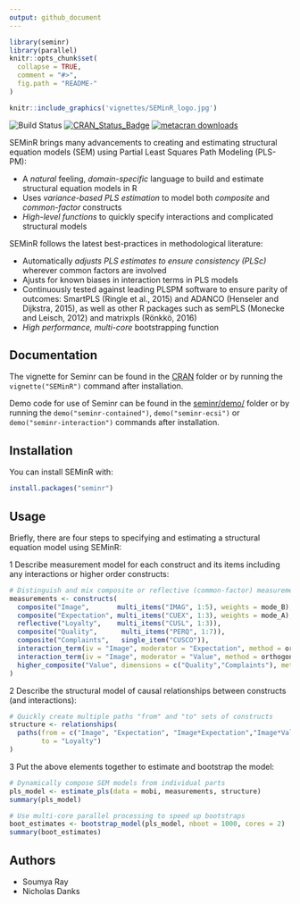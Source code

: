 ```yaml
---
output: github_document
---
```


<!-- README.md is generated from README.Rmd. Please edit that file -->

```r
library(seminr)
library(parallel)
knitr::opts_chunk$set(
  collapse = TRUE,
  comment = "#>",
  fig.path = "README-"
)
```

```r
knitr::include_graphics('vignettes/SEMinR_logo.jpg')
```

![Build Status](https://travis-ci.org/sem-in-r/seminr.svg?branch=master)
[![CRAN_Status_Badge](https://www.r-pkg.org/badges/version/seminr)](https://cran.r-project.org/package=seminr)
[![metacran downloads](https://cranlogs.r-pkg.org/badges/grand-total/seminr)](https://cran.r-project.org/package=seminr)

SEMinR brings many advancements to creating and estimating structural equation models (SEM) using Partial Least Squares Path Modeling (PLS-PM):

* A _natural_ feeling, _domain-specific_ language to build and estimate structural equation models in R
* Uses _variance-based PLS estimation_ to model both _composite_ and _common-factor_ constructs
* _High-level functions_ to quickly specify interactions and complicated structural models

SEMinR follows the latest best-practices in methodological literature:

* Automatically _adjusts PLS estimates to ensure consistency (PLSc)_ wherever common factors are involved
* Ajusts for known biases in interaction terms in PLS models
* Continuously tested against leading PLSPM software to ensure parity of outcomes: SmartPLS (Ringle et al., 2015) and ADANCO (Henseler and Dijkstra, 2015), as well as other R packages such as semPLS (Monecke and Leisch, 2012) and matrixpls (Rönkkö, 2016)
* _High performance, multi-core_ bootstrapping function

## Documentation

The vignette for Seminr can be found in the [CRAN](https://cran.r-project.org/package=seminr/vignettes/SEMinR.html) folder or by running the `vignette("SEMinR")` command after installation.

Demo code for use of Seminr can be found in the 
[seminr/demo/](https://github.com/sem-in-r/seminr/tree/master/demo) folder or by running the `demo("seminr-contained")`, `demo("seminr-ecsi")` or `demo("seminr-interaction")` commands after installation.

## Installation

You can install SEMinR with:

```r
install.packages("seminr")
```

## Usage

Briefly, there are four steps to specifying and estimating a structural equation model using SEMinR:

1 Describe measurement model for each construct and its items including any interactions or higher order constructs:
```r
# Distinguish and mix composite or reflective (common-factor) measurement models
measurements <- constructs(
  composite("Image",       multi_items("IMAG", 1:5), weights = mode_B),
  composite("Expectation", multi_items("CUEX", 1:3), weights = mode_A),
  reflective("Loyalty",    multi_items("CUSL", 1:3)),
  composite("Quality",      multi_items("PERQ", 1:7)),
  composite("Complaints",   single_item("CUSCO")),
  interaction_term(iv = "Image", moderator = "Expectation", method = orthogonal),
  interaction_term(iv = "Image", moderator = "Value", method = orthogonal),
  higher_composite("Value", dimensions = c("Quality","Complaints"), method = two_stage, weights = mode_B)
)
```


2 Describe the structural model of causal relationships between constructs (and interactions):
```r
# Quickly create multiple paths "from" and "to" sets of constructs
structure <- relationships(
  paths(from = c("Image", "Expectation", "Image*Expectation","Image*Value"), 
        to = "Loyalty")
)
```

3 Put the above elements together to estimate and bootstrap the model:
```r
# Dynamically compose SEM models from individual parts
pls_model <- estimate_pls(data = mobi, measurements, structure)
summary(pls_model)

# Use multi-core parallel processing to speed up bootstraps
boot_estimates <- bootstrap_model(pls_model, nboot = 1000, cores = 2)
summary(boot_estimates)
```

## Authors

* Soumya Ray
* Nicholas Danks
